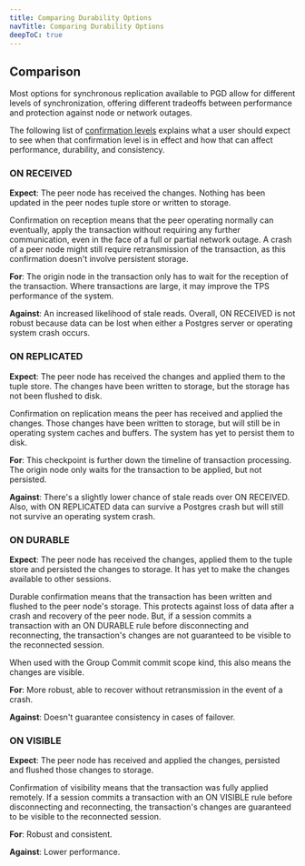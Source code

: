 ```yaml
---
title: Comparing Durability Options
navTitle: Comparing Durability Options
deepToC: true
---
```


## Comparison

Most options for synchronous replication available to PGD allow for different
levels of synchronization, offering different tradeoffs between performance and
protection against node or network outages.

The following list of [confirmation levels](commit-scope-rules#the-confirmation-level) explains
what a user should expect to see when that confirmation level is in effect and how that can affect performance, durability, and consistency.

### ON RECEIVED

**Expect**: The peer node has received the changes. Nothing has been updated in
the peer nodes tuple store or written to storage.

Confirmation on reception means that the peer operating normally can
eventually, apply the transaction without requiring any further
communication, even in the face of a full or partial network
outage. A crash of a peer node might still require retransmission of
the transaction, as this confirmation doesn't involve persistent
storage. 

**For**: The origin node in the transaction only has to wait for the reception
of the transaction. Where transactions are large, it may improve the TPS
performance of the system.

**Against**: An increased likelihood of stale reads. Overall, ON RECEIVED is not robust
because data can be lost when either a Postgres server or operating system crash
occurs.

### ON REPLICATED

**Expect**: The peer node has received the changes and applied them to the tuple
store. The changes have been written to storage, but the storage has not been flushed
to disk.

Confirmation on replication means the peer has received and applied the changes.
Those changes have been written to storage, but will still be in operating
system caches and buffers. The system has yet to persist them to disk. 

**For**: This checkpoint is further down the timeline of transaction processing.
The origin node only waits for the transaction to be applied, but not persisted.  

**Against**: There's a slightly lower chance of stale reads over ON RECEIVED.
Also, with ON REPLICATED  data can survive a Postgres crash but will still not
survive an operating system crash.

### ON DURABLE

**Expect**: The peer node has received the changes, applied them to the tuple
store and persisted the changes to storage. It has yet to make the changes
available to other sessions.

Durable confirmation means that the transaction has been written and flushed to
the peer node's storage. This protects against loss of data after a
crash and recovery of the peer node. But, if a session commits a transaction
with an ON DURABLE rule before disconnecting and reconnecting, the transaction's
changes are not guaranteed to be visible to the reconnected session.

When used with the Group Commit commit scope kind, this also means the changes
are visible.

**For**: More robust, able to recover without retransmission in the event of a crash.

**Against**: Doesn't guarantee consistency in cases of failover.

### ON VISIBLE

**Expect**: The peer node has received and applied the changes, persisted and flushed those changes to storage. 

Confirmation of visibility means that the transaction was fully applied
remotely. If a session commits a transaction with an ON VISIBLE rule before
disconnecting and reconnecting, the transaction's changes are guaranteed to be
visible to the reconnected session.

**For**: Robust and consistent.

**Against**: Lower performance.




